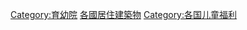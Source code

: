 {{Categories by country|nocat}}

[[Category:育幼院|Category:育幼院]]
[[Category:各國居住建築物|]]
[[Category:各国儿童福利|Category:各国儿童福利]]